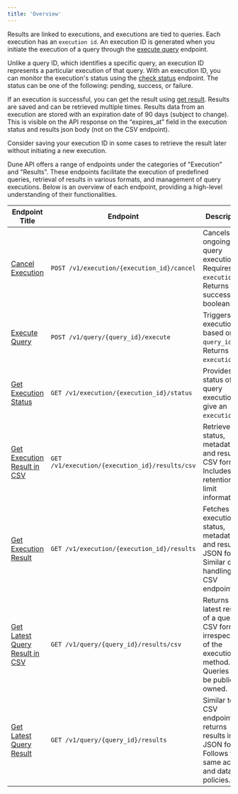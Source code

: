```yaml
---
title: 'Overview'
---
```


Results are linked to executions, and executions are tied to queries. Each execution has an `execution id`. An execution ID is generated when you initiate the execution of a query through the [execute query](./execute-query) endpoint.

Unlike a query ID, which identifies a specific query, an execution ID represents a particular execution of that query. With an execution ID, you can monitor the execution's status using the [check status](./get-execution-status) endpoint. The status can be one of the following: pending, success, or failure.

If an execution is successful, you can get the result using [get result](./get-execution-result). Results are saved and can be retrieved multiple times.
Results data from an execution are stored with an expiration date of 90 days (subject to change). This is visible on the API response on the “expires_at” field in the execution status and results json body (not on the CSV endpoint).

<Tip>
    Consider saving your execution ID in some cases to retrieve the result later without initiating a new execution.
</Tip>

Dune API offers a range of endpoints under the categories of "Execution" and "Results". These endpoints facilitate the execution of predefined queries, retrieval of results in various formats, and management of query executions. Below is an overview of each endpoint, providing a high-level understanding of their functionalities.


| Endpoint Title           | Endpoint                          | Description                                                                                   |
|--------------------------|-----------------------------------|-----------------------------------------------------------------------------------------------|
| [Cancel Execution](./cancel-execution)    | `POST /v1/execution/{execution_id}/cancel` | Cancels an ongoing query execution. Requires the `execution_id`. Returns a success boolean.   |
| [Execute Query](./execute-query)       | `POST /v1/query/{query_id}/execute` | Triggers an execution based on the `query_id`. Returns a `execution_id`. |
| [Get Execution Status](./get-execution-status) | `GET /v1/execution/{execution_id}/status` | Provides the status of a query execution give an `execution_id`. |
| [Get Execution Result in CSV](./get-execution-result-csv) | `GET /v1/execution/{execution_id}/results/csv` | Retrieves the status, metadata, and results in CSV format. Includes data retention and limit information. |
| [Get Execution Result](./get-execution-result) | `GET /v1/execution/{execution_id}/results` | Fetches the execution status, metadata, and results in JSON format. Similar data handling as CSV endpoint. |
| [Get Latest Query Result in CSV](./get-query-result-csv) | `GET /v1/query/{query_id}/results/csv` | Returns the latest results of a query in CSV format, irrespective of the execution method. Queries must be public or owned. |
| [Get Latest Query Result](./get-query-result) | `GET /v1/query/{query_id}/results` | Similar to the CSV endpoint but returns results in JSON format. Follows the same access and data limit policies. |
